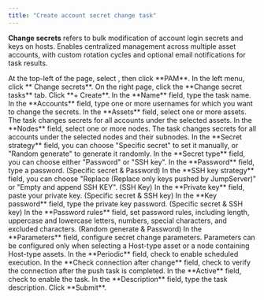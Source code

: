 ```yaml
---
title: "Create account secret change task"
---
```


**Change secrets** refers to bulk modification of account login secrets and keys on hosts. Enables centralized management across multiple asset accounts, with custom rotation cycles and optional email notifications for task results.

<Steps>

<Step>
At the top-left of the page, select <Icon icon="bars" />, then click <Icon icon="shield-alt" /> **PAM**.
</Step>

<Step>
In the left menu, click **<Icon icon="key" /> Change secrets**.
</Step>

<Step>
On the right page, click the **Change secret tasks** tab.
</Step>

<Step>
Click **+ Create**.
</Step>

<Step>
In the **Name** field, type the task name.
</Step>

<Step> 
In the **Accounts** field, type one or more usernames for which you want to change the secrets.
</Step>

<Step>
In the **Assets** field, select one or more assets. The task changes secrets for all accounts under the selected assets.
</Step>

<Step>
In the **Nodes** field, select one or more nodes. The task changes secrets for all accounts under the selected nodes and their subnodes.
</Step>

<Step>
In the **Secret strategy** field, you can choose "Specific secret" to set it manually, or "Random generate" to generate it randomly.
</Step>

<Step>
In the **Secret type** field, you can choose either "Password" or "SSH key".
</Step>

<Step>
In the **Password** field, type a password. (Specific secret & Password) 
</Step>

<Step>
In the **SSH key strategy** field, you can choose "Replace (Replace only keys pushed by JumpServer)" or "Empty and append SSH KEY". (SSH Key)
</Step>

<Step>
In the **Private key** field, paste your private key. (Specific secret & SSH key)
</Step>

<Step>
In the **Key password** field, type the private key password. (Specific secret & SSH key)
</Step>

<Step>
In the **Password rules** field, set password rules, including length, uppercase and lowercase letters, numbers, special characters, and excluded characters. (Random generate & Password) 
</Step>

<Step>
In the **Parameters** field, configure secret change parameters.
<Note>
Parameters can be configured only when selecting a Host-type asset or a node containing Host-type assets.
</Note>
</Step>

<Step>
In the **Periodic** field, check to enable scheduled execution.
</Step>

<Step>
In the **Check connection after change** field, check to verify the connection after the push task is completed.
</Step>

<Step>
In the **Active** field, check to enable the task.
</Step>

<Step>
In the **Description** field, type the task description.
</Step>
    
<Step>
Click **Submit**.
</Step>

</Steps>